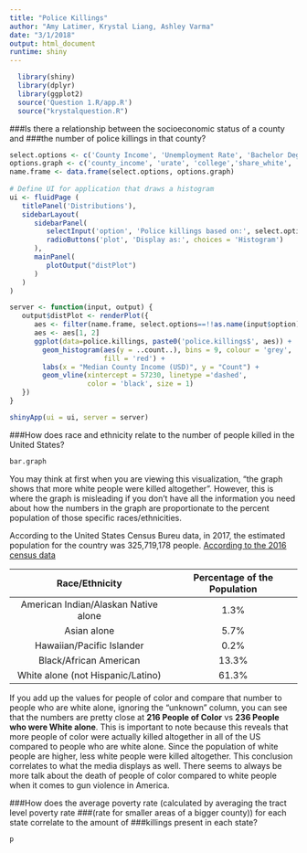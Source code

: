 ```yaml
---
title: "Police Killings"
author: "Amy Latimer, Krystal Liang, Ashley Varma"
date: "3/1/2018"
output: html_document
runtime: shiny
---
```


```R
  library(shiny)
  library(dplyr)
  library(ggplot2)
  source('Question 1.R/app.R')
  source("krystalquestion.R")
```

###Is there a relationship between the socioeconomic status of a county and
###the number of police killings in that county? 

```R
select.options <- c('County Income', 'Unemployment Rate', 'Bachelor Degree or Higher', 'Percent White', 'Percent Black', 'Percent Hispanic')
options.graph <- c('county_income', 'urate', 'college','share_white', 'share_black', 'share_hispanic')
name.frame <- data.frame(select.options, options.graph)
                    
# Define UI for application that draws a histogram
ui <- fluidPage (
   titlePanel('Distributions'),
   sidebarLayout(
      sidebarPanel(
         selectInput('option', 'Police killings based on:', select.options, multiple = FALSE),
         radioButtons('plot', 'Display as:', choices = 'Histogram')
      ),
      mainPanel(
         plotOutput("distPlot")
      )
   )
)

server <- function(input, output) {
   output$distPlot <- renderPlot({
      aes <- filter(name.frame, select.options==!!as.name(input$option))
      aes <- aes[1, 2]
      ggplot(data=police.killings, paste0('police.killings$', aes)) + 
        geom_histogram(aes(y = ..count..), bins = 9, colour = 'grey',
                       fill = 'red') +
        labs(x = "Median County Income (USD)", y = "Count") +
        geom_vline(xintercept = 57230, linetype ='dashed', 
                   color = 'black', size = 1)
   })
}

shinyApp(ui = ui, server = server)
```

###How does race and ethnicity relate to the number of people killed in the United States?
```R
bar.graph
```

You may think at first when you are viewing this visualization, "the graph shows that more white people were killed altogether". However, this is where the graph is misleading if you don't have all the information you need about how the numbers in the graph are proportionate to the percent population of those specific races/ethnicities.

According to the United States Census Bureu data, in 2017, the estimated population for the 
country was 325,719,178 people. [According to the 2016 census data](https://www.census.gov/quickfacts/fact/table/US#viewtop)

Race/Ethnicity | Percentage of the Population
:---:|:----:
American Indian/Alaskan Native alone | 1.3%
Asian alone | 5.7%
Hawaiian/Pacific Islander | 0.2%
Black/African American | 13.3%
White alone (not Hispanic/Latino) | 61.3%

If you add up the values for people of color and compare that number to people who are white alone, ignoring the "unknown" column, you can see that the numbers are pretty close at **216 People of Color** vs **236 People who were White alone**. This is important to note because this reveals that more people of color were actually killed altogether in all of the US compared to people who are white alone. Since the population of white people are higher, less white people were killed altogether. This conclusion correlates to what the media displays as well. There seems to always be more talk about the death of people of color compared to white people when it comes to gun violence in America.

###How does the average poverty rate (calculated by averaging the tract level poverty rate ###(rate for smaller areas of a bigger county)) for each state correlate to the amount of ###killings present in each state?

```R
p

```




